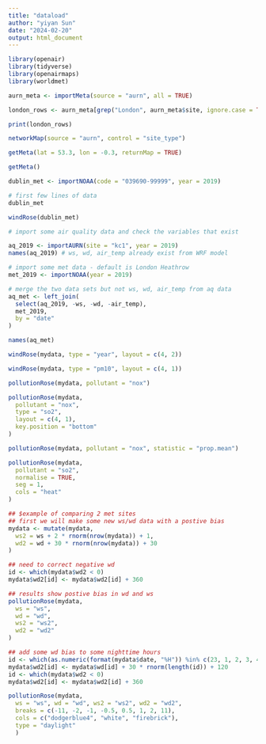```yaml
---
title: "dataload"
author: "yiyan Sun"
date: "2024-02-20"
output: html_document
---
```


```r
library(openair)
library(tidyverse)
library(openairmaps)
library(worldmet)

```

```r
aurn_meta <- importMeta(source = "aurn", all = TRUE)

london_rows <- aurn_meta[grep("London", aurn_meta$site, ignore.case = TRUE), ]

print(london_rows)

```

```r
networkMap(source = "aurn", control = "site_type")
```

```r
getMeta(lat = 53.3, lon = -0.3, returnMap = TRUE)
```


```r
getMeta()
```
```r
dublin_met <- importNOAA(code = "039690-99999", year = 2019)

# first few lines of data
dublin_met
```

```r
windRose(dublin_met)
```

```r
# import some air quality data and check the variables that exist

aq_2019 <- importAURN(site = "kc1", year = 2019)
names(aq_2019) # ws, wd, air_temp already exist from WRF model

# import some met data - default is London Heathrow
met_2019 <- importNOAA(year = 2019)

# merge the two data sets but not ws, wd, air_temp from aq data
aq_met <- left_join(
  select(aq_2019, -ws, -wd, -air_temp),
  met_2019,
  by = "date"
)

names(aq_met)
```

```r
windRose(mydata, type = "year", layout = c(4, 2))
```

```r
windRose(mydata, type = "pm10", layout = c(4, 1))
```

```r
pollutionRose(mydata, pollutant = "nox")
```
```r
pollutionRose(mydata,
  pollutant = "nox",
  type = "so2",
  layout = c(4, 1),
  key.position = "bottom"
)
```

```r
pollutionRose(mydata, pollutant = "nox", statistic = "prop.mean")
```

```r
pollutionRose(mydata,
  pollutant = "so2",
  normalise = TRUE,
  seg = 1,
  cols = "heat"
)
```

```r
## $example of comparing 2 met sites
## first we will make some new ws/wd data with a postive bias
mydata <- mutate(mydata,
  ws2 = ws + 2 * rnorm(nrow(mydata)) + 1,
  wd2 = wd + 30 * rnorm(nrow(mydata)) + 30
)

## need to correct negative wd
id <- which(mydata$wd2 < 0)
mydata$wd2[id] <- mydata$wd2[id] + 360

## results show postive bias in wd and ws
pollutionRose(mydata,
  ws = "ws",
  wd = "wd",
  ws2 = "ws2",
  wd2 = "wd2"
)
```

```r
## add some wd bias to some nighttime hours
id <- which(as.numeric(format(mydata$date, "%H")) %in% c(23, 1, 2, 3, 4, 5))
mydata$wd2[id] <- mydata$wd[id] + 30 * rnorm(length(id)) + 120
id <- which(mydata$wd2 < 0)
mydata$wd2[id] <- mydata$wd2[id] + 360

pollutionRose(mydata,
  ws = "ws", wd = "wd", ws2 = "ws2", wd2 = "wd2",
  breaks = c(-11, -2, -1, -0.5, 0.5, 1, 2, 11),
  cols = c("dodgerblue4", "white", "firebrick"),
  type = "daylight"
  )
```

